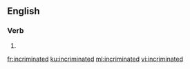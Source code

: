 ==English==

===Verb===
{{head|en|verb form}}

# {{en-past of|incriminate}}

[[fr:incriminated]]
[[ku:incriminated]]
[[ml:incriminated]]
[[vi:incriminated]]